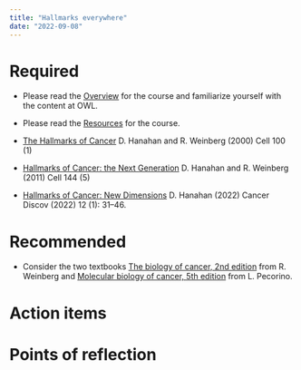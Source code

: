 ```yaml
---
title: "Hallmarks everywhere"
date: "2022-09-08"
---
```




# Required

- Please read the [Overview](/overview/) for the course and familiarize yourself with the content at OWL.

- Please read the [Resources](/resources/) for the course.

- [The Hallmarks of Cancer](https://www.cell.com/fulltext/S0092-8674(00)81683-9) D. Hanahan and R. Weinberg (2000) Cell 100 (1)

- [Hallmarks of Cancer: the Next Generation](https://www.cell.com/cell/fulltext/S0092-8674(11)00127-9?_returnURL=https%3A%2F%2Flinkinghub.elsevier.com%2Fretrieve%2Fpii%2FS0092867411001279%3Fshowall%3Dtrue) D. Hanahan and R. Weinberg (2011) Cell 144 (5)

- [Hallmarks of Cancer: New Dimensions](https://doi.org/10.1158/2159-8290.CD-21-1059) D. Hanahan (2022) Cancer Discov (2022) 12 (1): 31–46.


# Recommended

- Consider the two textbooks [The biology of cancer, 2nd edition](https://blackwells.co.uk/bookshop/product/9780815345282?gC=4cfad707612&gclid=Cj0KCQjwhqaVBhCxARIsAHK1tiOHyQt9hNtV0wc4wwIVY0L6DOpitcP_vIoaLmcQteP5j8483x_bL7AaArSKEALw_wcB) from R. Weinberg and [Molecular biology of cancer, 5th edition](https://blackwells.co.uk/bookshop/product/9780198833024?gC=4cfad707612&gclid=Cj0KCQjwhqaVBhCxARIsAHK1tiPR03yNqRZ7pwJDMHSbVY6ZOg1RZR7MHYyl_OUCDg2cef3wvcYqmnEaAqSSEALw_wcB) from L. Pecorino.


# Action items  


# Points of reflection
